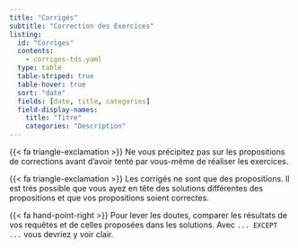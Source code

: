 ```yaml
---
title: "Corrigés"
subtitle: "Correction des Exercices"
listing:
  id: "Corriges"
  contents: 
    - corriges-tds.yaml
  type: table  
  table-striped: true
  table-hover: true
  sort: "date"
  fields: [date, title, categories] 
  field-display-names: 
    title: "Titre"
    categories: "Description"
---
```



::: {.callout-note}

{{< fa triangle-exclamation >}} Ne vous précipitez pas sur les propositions de corrections avant d'avoir tenté par vous-même  de réaliser les exercices.

:::


::: {#Corriges}

:::

::: {.callout-note}

{{< fa triangle-exclamation >}} Les corrigés ne sont que des propositions. Il est très possible que vous ayez en tête des solutions différentes des propositions et que vos propositions soient correctes. 

{{< fa hand-point-right >}} Pour lever les doutes, comparer les résultats de vos requêtes et de celles proposées dans les solutions. Avec `... EXCEPT ...` vous devriez y voir clair.   


:::